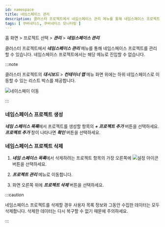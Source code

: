 ```yaml
---
id: namespace
title: 네임스페이스 관리
description: 클러스터 프로젝트에서 네임스페이스 관리 메뉴를 통해 네임스페이스 프로젝트를 관리할 수 있습니다.
tags: [ 쿠버네티스, 쿠버네티스 모니터링 ]
---
```


홈 화면 > 프로젝트 선택 > ***관리*** > ***네임스페이스 관리***

클러스터 프로젝트에서 ***네임스페이스 관리*** 메뉴를 통해 네임스페이스 프로젝트를 관리할 수 있습니다. 네임스페이스 프로젝트에서는 해당 메뉴로 진입할 수 없습니다.

:::note

클러스터 프로젝트의 ***대시보드*** > ***컨테이너 맵*** 메뉴 화면 위에는 하위 네임스페이스로 이동할 수 있는 리스트 박스를 제공합니다.

![네이스페이 이동](https://img.whatap.io/media/images/whatap_kubernetes_container_map_namespace_project_list.png)

:::

### 네임스페이스 프로젝트 생성

***네임 스페이스 목록***에서 프로젝트를 생성할 항목의 ***+ 프로젝트 추가*** 버튼을 선택하세요. ***프로젝트 추가*** 창이 나타나면 ***확인*** 버튼을 선택하세요.

### 네임스페이스 프로젝트 삭제

1. ***네임 스페이스 목록***에서 삭제하려는 프로젝트 항목의 가장 오른쪽에 ![설정 아이콘](/img/ico-setting.svg) 버튼을 선택하세요.

1. ***프로젝트 관리*** 메뉴로 이동합니다.

1. 화면 오른쪽 위에 ***프로젝트 삭제*** 버튼을 선택하세요.

:::caution

네임스페이스 프로젝트를 삭제할 경우 사용자 목록 정보와 그동안 수집한 데이터는 모두 삭제합니다. 삭제한 데이터는 다시 복구할 수 없기 때문에 주의하세요.

:::